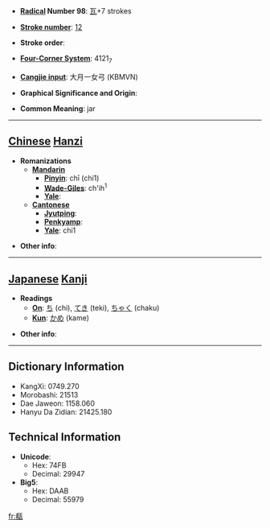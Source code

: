* '''[[Wiktionary:Chinese radical index| Radical]] Number 98''': [[Wiktionary:Chinese radical index 瓦|瓦]]+7 strokes

* '''[[Wiktionary:Chinese total strokes index|Stroke number]]''': [[Wiktionary:Chinese total strokes index 12|12]]

* '''Stroke order''': 

* '''[[Wiktionary:Chinese four corner index|Four-Corner System]]''': 4121<sub>7</sub>

* '''[[Wiktionary:Chinese Cangjie index|Cangjie input]]''': 大月一女弓 (KBMVN)

* '''Graphical Significance and Origin''': 

* '''Common Meaning''': jar

----

== [[Chinese]] [[Hanzi]] ==

* '''Romanizations'''
** '''[[Mandarin]]'''
*** '''[[Pinyin]]''': chī (chi1)
*** '''[[Wade-Giles]]''': ch'ih<sup>1</sup>
*** '''[[Yale]]''': 
** '''[[Cantonese]]'''
*** '''[[Jyutping]]''':
*** '''[[Penkyamp]]''': 
*** '''[[Yale]]''': chi1

* '''Other info''': 

----

== [[Japanese]] [[Kanji]] ==

* '''Readings'''
** '''[[On]]''': [[ち]] (chi), [[てき]] (teki), [[ちゃく]] (chaku)
** '''[[Kun]]''': [[かめ]] (kame)

* '''Other info''':  

----

== Dictionary Information ==

* KangXi: 0749.270
* Morobashi: 21513
* Dae Jaweon: 1158.060
* Hanyu Da Zidian: 21425.180

== Technical Information ==

* '''Unicode''':
** Hex: 74FB
** Decimal: 29947
* '''Big5''':
** Hex: DAAB
** Decimal: 55979

[[fr:瓻]]